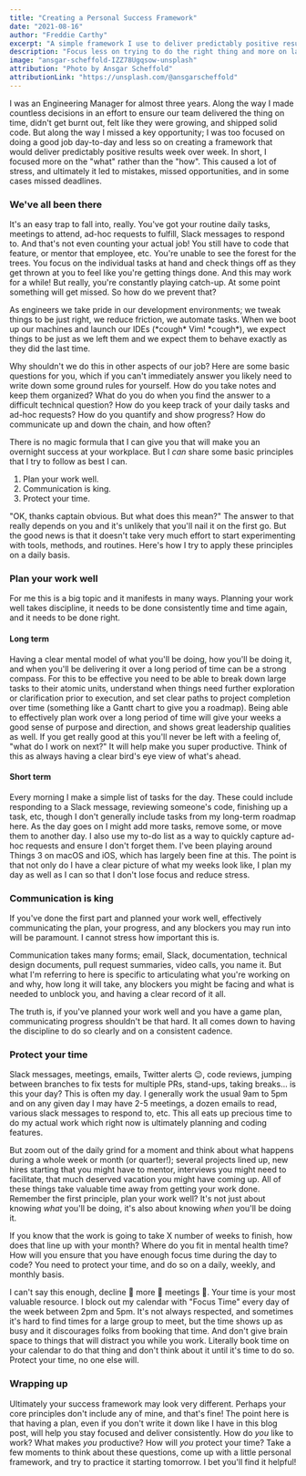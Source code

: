 ```yaml
---
title: "Creating a Personal Success Framework"
date: "2021-08-16"
author: "Freddie Carthy"
excerpt: "A simple framework I use to deliver predictably positive results at work time and time again."
description: "Focus less on trying to do the right thing and more on laying the foundation for predictably positive results."
image: "ansgar-scheffold-IZZ78Ugqsow-unsplash"
attribution: "Photo by Ansgar Scheffold"
attributionLink: "https://unsplash.com/@ansgarscheffold"
---
```


I was an Engineering Manager for almost three years. Along the way I made countless decisions in an effort to ensure our team delivered the thing on time, didn't get burnt out, felt like they were growing, and shipped solid code. But along the way I missed a key opportunity; <RandomHighlight>I was too focused on doing a good job day-to-day and less so on creating a framework that would deliver predictably positive results week over week.</RandomHighlight> In short, I focused more on the "what" rather than the "how". This caused a lot of stress, and ultimately it led to mistakes, missed opportunities, and in some cases missed deadlines.

### We've all been there

It's an easy trap to fall into, really. You've got your routine daily tasks, meetings to attend, ad-hoc requests to fulfill, Slack messages to respond to. And that's not even counting your actual job! You still have to code that feature, or mentor that employee, etc. <RandomHighlight>You're unable to see the forest for the trees</RandomHighlight>. You focus on the individual tasks at hand and check things off as they get thrown at you to feel like you're getting things done. And this may work for a while! <RandomHighlight>But really, you're constantly playing catch-up. At some point something will get missed</RandomHighlight>. So how do we prevent that?

As engineers we take pride in our development environments; we tweak things to be just right, we reduce friction, we automate tasks. When we boot up our machines and launch our IDEs (\*cough\* Vim! \*cough\*), we expect things to be just as we left them and we expect them to behave exactly as they did the last time.

Why shouldn't we do this in other aspects of our job? Here are some basic questions for you, which if you can't immediately answer you likely need to write down some ground rules for yourself. How do you take notes and keep them organized? What do you do when you find the answer to a difficult technical question? How do you keep track of your daily tasks and ad-hoc requests? How do you quantify and show progress? How do communicate up and down the chain, and how often?

There is no magic formula that I can give you that will make you an overnight success at your workplace. But I _can_ share some basic principles that I try to follow as best I can.

1. Plan your work well.
2. Communication is king.
3. Protect your time.

"OK, thanks captain obvious. But what does this mean?" The answer to that really depends on you and it's unlikely that you'll nail it on the first go. But the good news is that it doesn't take very much effort to start experimenting with tools, methods, and routines. Here's how I try to apply these principles on a daily basis.

### Plan your work well

For me this is a big topic and it manifests in many ways. Planning your work well takes discipline, it needs to be done consistently time and time again, and it needs to be done right.

#### Long term

Having a clear mental model of what you'll be doing, how you'll be doing it, and when you'll be delivering it over a long period of time can be a strong compass. For this to be effective you need to be able to break down large tasks to their atomic units, understand when things need further exploration or clarification prior to execution, and set clear paths to project completion over time (something like a Gantt chart to give you a roadmap). <RandomHighlight>Being able to effectively plan work over a long period of time will give your weeks a good sense of purpose and direction, and shows great leadership qualities as well</RandomHighlight>. If you get really good at this you'll never be left with a feeling of, "what do I work on next?" It will help make you super productive. Think of this as always having a clear bird's eye view of what's ahead.

#### Short term

Every morning I make a simple list of tasks for the day. These could include responding to a Slack message, reviewing someone's code, finishing up a task, etc, though I don't generally include tasks from my long-term roadmap here. As the day goes on I might add more tasks, remove some, or move them to another day. I also use my to-do list as a way to quickly capture ad-hoc requests and ensure I don't forget them. I've been playing around Things 3 on macOS and iOS, which has largely been fine at this. The point is that not only do I have a clear picture of what my weeks look like, I plan my day as well as I can so that I don't lose focus and reduce stress.

### Communication is king

If you've done the first part and planned your work well, effectively communicating the plan, your progress, and any blockers you may run into will be paramount. I cannot stress how important this is.

Communication takes many forms; email, Slack, documentation, technical design documents, pull request summaries, video calls, you name it. But what I'm referring to here is specific to articulating what you're working on and why, how long it will take, any blockers you might be facing and what is needed to unblock you, and having a clear record of it all.

The truth is, if you've planned your work well and you have a game plan, communicating progress shouldn't be that hard. It all comes down to having the discipline to do so clearly and on a consistent cadence.

### Protect your time

Slack messages, meetings, emails, Twitter alerts 😉, code reviews, jumping between branches to fix tests for multiple PRs, stand-ups, taking breaks... is this your day? This is often my day. I generally work the usual 9am to 5pm and on any given day I may have 2-5 meetings, a dozen emails to read, various slack messages to respond to, etc. This all eats up precious time to do my actual work which right now is ultimately planning and coding features.

But zoom out of the daily grind for a moment and think about what happens during a whole week or month (or quarter!); several projects lined up, new hires starting that you might have to mentor, interviews you might need to facilitate, that much deserved vacation you might have coming up. All of these things take valuable time away from getting your work done. Remember the first principle, plan your work well? It's not just about knowing _what_ you'll be doing, it's also about knowing _when_ you'll be doing it.

If you know that the work is going to take X number of weeks to finish, how does that line up with your month? Where do you fit in mental health time? How will you ensure that you have enough focus time during the day to code? <RandomHighlight>You need to protect your time, and do so on a daily, weekly, and monthly basis</RandomHighlight>.

I can't say this enough, <RandomHighlight>decline 👏 more 👏 meetings 👏</RandomHighlight>. Your time is your most valuable resource. I block out my calendar with "Focus Time" every day of the week between 2pm and 5pm. It's not always respected, and sometimes it's hard to find times for a large group to meet, but the time shows up as busy and it discourages folks from booking that time. And don't give brain space to things that will distract you while you work. Literally book time on your calendar to do that thing and don't think about it until it's time to do so. <RandomHighlight>Protect your time, no one else will</RandomHighlight>.

### Wrapping up

Ultimately your success framework may look very different. Perhaps your core principles don't include any of mine, and that's fine! The point here is that having a plan, even if you don't write it down like I have in this blog post, will help you stay focused and deliver consistently. How do _you_ like to work? What makes _you_ productive? How will _you_ protect your time? Take a few moments to think about these questions, come up with a little personal framework, and try to practice it starting tomorrow. I bet you'll find it helpful!

